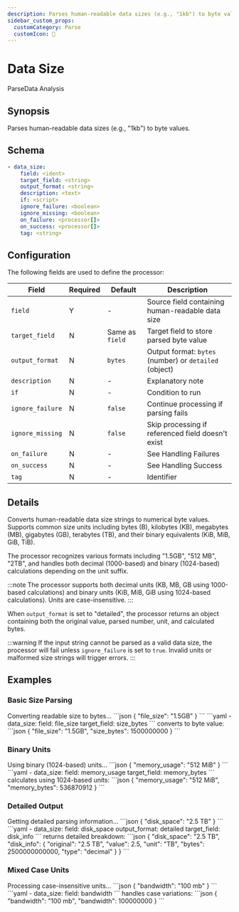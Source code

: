 ```yaml
---
description: Parses human-readable data sizes (e.g., "1kb") to byte values
sidebar_custom_props:
  customCategory: Parse
  customIcon: 💾
---
```


# Data Size

<span className="theme-doc-version-badge badge badge--primary">Parse</span><span className="theme-doc-version-badge badge badge--secondary">Data Analysis</span>

## Synopsis

Parses human-readable data sizes (e.g., "1kb") to byte values.

## Schema

```yaml {2-3}
- data_size:
    field: <ident>
    target_field: <string>
    output_format: <string>
    description: <text>
    if: <script>
    ignore_failure: <boolean>
    ignore_missing: <boolean>
    on_failure: <processor[]>
    on_success: <processor[]>
    tag: <string>
```

## Configuration

The following fields are used to define the processor:

|Field|Required|Default|Description|
|---|---|---|---|
|`field`|Y|-|Source field containing human-readable data size|
|`target_field`|N|Same as `field`|Target field to store parsed byte value|
|`output_format`|N|`bytes`|Output format: `bytes` (number) or `detailed` (object)|
|`description`|N|-|Explanatory note|
|`if`|N|-|Condition to run|
|`ignore_failure`|N|`false`|Continue processing if parsing fails|
|`ignore_missing`|N|`false`|Skip processing if referenced field doesn't exist|
|`on_failure`|N|-|See <Topic id="handling-failures">Handling Failures</Topic>|
|`on_success`|N|-|See <Topic id="handling-success">Handling Success</Topic>|
|`tag`|N|-|Identifier|

## Details

Converts human-readable data size strings to numerical byte values. Supports common size units including bytes (B), kilobytes (KB), megabytes (MB), gigabytes (GB), terabytes (TB), and their binary equivalents (KiB, MiB, GiB, TiB).

The processor recognizes various formats including "1.5GB", "512 MB", "2TB", and handles both decimal (1000-based) and binary (1024-based) calculations depending on the unit suffix.

:::note
The processor supports both decimal units (KB, MB, GB using 1000-based calculations) and binary units (KiB, MiB, GiB using 1024-based calculations). Units are case-insensitive.
:::

When `output_format` is set to "detailed", the processor returns an object containing both the original value, parsed number, unit, and calculated bytes.

:::warning
If the input string cannot be parsed as a valid data size, the processor will fail unless `ignore_failure` is set to `true`. Invalid units or malformed size strings will trigger errors.
:::

## Examples

### Basic Size Parsing

<ExampleGrid>
  <CommentCol>
    Converting readable size to bytes...
  </CommentCol>
  <CodeCol>
    ```json
    {
      "file_size": "1.5GB"
    }
    ```
    ```yaml
    - data_size:
        field: file_size
        target_field: size_bytes
    ```
  </CodeCol>
  <CommentCol>
    converts to byte value:
  </CommentCol>
  <CodeCol>
    ```json
    {
      "file_size": "1.5GB",
      "size_bytes": 1500000000
    }
    ```
  </CodeCol>
</ExampleGrid>

### Binary Units

<ExampleGrid>
  <CommentCol>
    Using binary (1024-based) units...
  </CommentCol>
  <CodeCol>
    ```json
    {
      "memory_usage": "512 MiB"
    }
    ```
    ```yaml
    - data_size:
        field: memory_usage
        target_field: memory_bytes
    ```
  </CodeCol>
  <CommentCol>
    calculates using 1024-based units:
  </CommentCol>
  <CodeCol>
    ```json
    {
      "memory_usage": "512 MiB",
      "memory_bytes": 536870912
    }
    ```
  </CodeCol>
</ExampleGrid>

### Detailed Output

<ExampleGrid>
  <CommentCol>
    Getting detailed parsing information...
  </CommentCol>
  <CodeCol>
    ```json
    {
      "disk_space": "2.5 TB"
    }
    ```
    ```yaml
    - data_size:
        field: disk_space
        output_format: detailed
        target_field: disk_info
    ```
  </CodeCol>
  <CommentCol>
    returns detailed breakdown:
  </CommentCol>
  <CodeCol>
    ```json
    {
      "disk_space": "2.5 TB",
      "disk_info": {
        "original": "2.5 TB",
        "value": 2.5,
        "unit": "TB",
        "bytes": 2500000000000,
        "type": "decimal"
      }
    }
    ```
  </CodeCol>
</ExampleGrid>

### Mixed Case Units

<ExampleGrid>
  <CommentCol>
    Processing case-insensitive units...
  </CommentCol>
  <CodeCol>
    ```json
    {
      "bandwidth": "100 mb"
    }
    ```
    ```yaml
    - data_size:
        field: bandwidth
    ```
  </CodeCol>
  <CommentCol>
    handles case variations:
  </CommentCol>
  <CodeCol>
    ```json
    {
      "bandwidth": "100 mb",
      "bandwidth": 100000000
    }
    ```
  </CodeCol>
</ExampleGrid>
